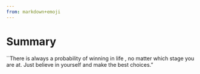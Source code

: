 ```yaml
---
from: markdown+emoji
---
```

# Summary {.unnumbered}

``There is always a probability of winning in life , no matter which stage you are at. Just believe in yourself and make the best choices."